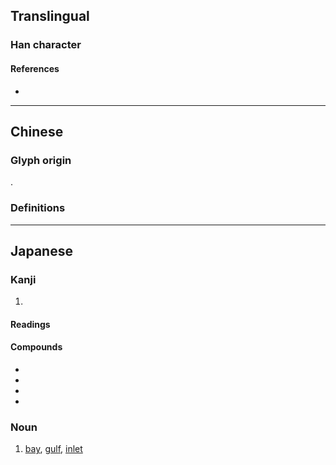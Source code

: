 {{also|灣}}
{{character info}}
==Translingual==

===Han character===
{{Han char|rn=85|rad=水|as=09|sn=12|four=|canj=EYCN|ids=⿰氵弯}}

====References====
* {{Han ref|kx=0639.111|dkj=17920|hdz=31683.080|uh=6E7E|ud=28286}}

----

==Chinese==

===Glyph origin===
{{Han simp|灣|f=彎|t=弯}}.

===Definitions===
{{zh-see|灣}}

----

==Japanese==
{{ja-kanji forms|湾|灣}}

===Kanji===
{{ja-kanji|grade=c|rs=水09|kyu=灣}}

# {{rfdef|ja|sort=水09}}

====Readings====
{{ja-readings
|goon=えん<ゑん
|kanon=わん
|kun=いりえ-
}}

====Compounds====
* {{ja-r|湾曲|わんきょく}}
* {{ja-r|湾入|わんにゅう}}
* {{ja-r|台湾|^たいわん}}
* {{ja-r|湾岸|わんがん}}

===Noun===
{{ja-noun|わん}}

# {{lb|ja|geography}} [[bay]], [[gulf]], [[inlet]]